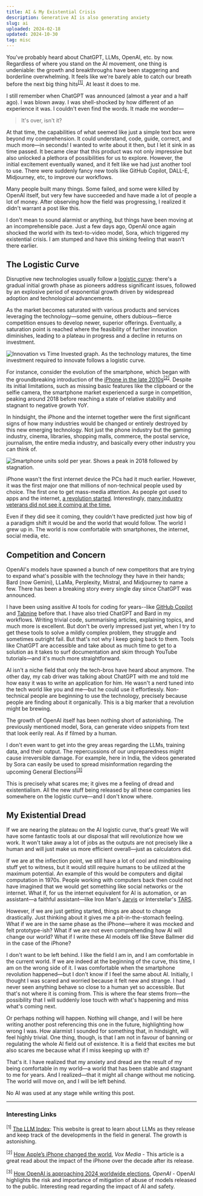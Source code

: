 ```yaml
---
title: AI & My Existential Crisis
description: Generative AI is also generating anxiety
slug: ai
uploaded: 2024-02-18
updated: 2024-10-30
tag: misc
---
```


You've probably heard about ChatGPT, LLMs, OpenAI, etc. by now. Regardless of where you stand on the AI movement, one thing is undeniable: the growth and breakthroughs have been staggering and borderline overwhelming. It feels like we're barely able to catch our breath before the next big thing hits<sup>[[1]](#interesting-links)</sup>. At least it does to me.

I still remember when ChatGPT was announced (almost a year and a half ago). I was blown away. I was shell-shocked by how different of an experience it was. I couldn't even find the words. It made me wonder—

> It's over, isn't it?

At that time, the capabilities of what seemed like just a simple text box were beyond my comprehension. It could understand, code, guide, correct, and much more—in seconds! I wanted to write about it then, but I let it sink in as time passed. It became clear that this product was not only impressive but also unlocked a plethora of possibilities for us to explore. However, the initial excitement eventually waned, and it felt like we had just another tool to use. There were suddenly fancy new tools like GitHub Copilot, DALL-E, Midjourney, etc, to improve our workflows.

Many people built many things. Some failed, and some were killed by OpenAI itself, but very few have succeeded and have made a lot of people a lot of money. After observing how the field was progressing, I realized it didn't warrant a post like this.

I don't mean to sound alarmist or anything, but things have been moving at an incomprehensible pace. Just a few days ago, OpenAI once again shocked the world with its text-to-video model, Sora, which triggered my existential crisis. I am stumped and have this sinking feeling that wasn't there earlier.

<Tweet id='1758192957386342435' caption='OpenAI announces their text-to-video model, Sora' />

## The Logistic Curve

Disruptive new technologies usually follow a [logistic curve](https://en.wikipedia.org/wiki/Logistic_function): there's a gradual initial growth phase as pioneers address significant issues, followed by an explosive period of exponential growth driven by widespread adoption and technological advancements.

As the market becomes saturated with various products and services leveraging the technology—some genuine, others dubious—fierce competition ensues to develop newer, superior offerings. Eventually, a saturation point is reached where the feasibility of further innovation diminishes, leading to a plateau in progress and a decline in returns on investment.

<Image
  src='/images/posts/ai/logistic.png'
  alt='Innovation vs Time Invested graph. As the technology matures, the time investment required to innovate follows a logistic curve.'
  width={1920}
  height={1080}
  quality={100}
/>

For instance, consider the evolution of the smartphone, which began with the groundbreaking introduction of the [iPhone in the late 2010s](https://www.youtube.com/watch?v=MnrJzXM7a6o)<sup>[[2]](#interesting-links)</sup>. Despite its initial limitations, such as missing basic features like the clipboard or the selfie camera, the smartphone market experienced a surge in competition, peaking around 2018 before reaching a state of relative stability and stagnant to negative growth YoY.

In hindsight, the iPhone and the internet together were the first significant signs of how many industries would be changed or entirely destroyed by this new emerging technology. Not just the phone industry but the gaming industry, cinema, libraries, shopping malls, commerce, the postal service, journalism, the entire media industry, and basically every other industry you can think of.

<Image
  src='/images/posts/ai/phones-yoy.png'
  alt='Smartphone units sold per year. Shows a peak in 2018 followed by stagnation.'
  width={1920}
  height={1080}
  quality={100}
/>

iPhone wasn't the first internet device the PCs had it much earlier. However, it was the first major one that millions of non-technical people used by choice. The first one to get mass-media attention. As people got used to apps and the internet, [a revolution started](https://www.vox.com/2017/6/26/15821652/iphone-apple-10-year-anniversary-launch-mobile-stats-smart-phone-steve-jobs). Interestingly, [many industry veterans did not see it coming at the time.](https://www.youtube.com/watch?v=qycUOENFIBs)

Even if they did see it coming, they couldn't have predicted just how big of a paradigm shift it would be and the world that would follow. The world I grew up in. The world is now comfortable with smartphones, the internet, social media, etc.

## Competition and Concern

OpenAI's models have spawned a bunch of new competitors that are trying to expand what's possible with the technology they have in their hands; Bard (now Gemini), LLaMa, Perplexity, Mistral, and Midjourney to name a few. There has been a breaking story every single day since ChatGPT was announced.

I have been using assitive AI tools for coding for years--like [GitHub Copilot](https://github.com/features/copilot) and [Tabnine](https://www.tabnine.com/) before that. I have also tried ChatGPT and Bard in my workflows. Writing trivial code, summarising articles, explaining topics, and much more is excellent. But don't be overly impressed just yet, when I try to get these tools to solve a mildly complex problem, they struggle and sometimes outright fail. But that's not why I keep going back to them. Tools like ChatGPT are accessible and take about as much time to get to a solution as it takes to surf documentation and skim through YouTube tutorials—and it's much more straightforward.

AI isn't a niche field that only the tech-bros have heard about anymore. The other day, my cab driver was talking about ChatGPT with me and told me how easy it was to write an application for him. He wasn't a nerd tuned into the tech world like you and me—but he could use it effortlessly. Non-technical people are beginning to use the technology, precisely because people are finding about it organically. This is a big marker that a revolution might be brewing.

The growth of OpenAI itself has been nothing short of astonishing. The previously mentioned model, Sora, can generate video snippets from text that look eerily real. As if filmed by a human.

<Tweet
  id='1758193792778404192'
  caption="Checkout the prompts provided and their resultant video in quotes made by Sora. It's mighty impressive!"
/>

I don't even want to get into the grey areas regarding the LLMs, training data, and their output. The repercussions of our unpreparedness might cause irreversible damage. For example, here in India, the videos generated by Sora can easily be used to spread misinformation regarding the upcoming General Elections<sup>[[3]](#interesting-links)</sup>

This is precisely what scares me; it gives me a feeling of dread and existentialism. All the new stuff being released by all these companies lies somewhere on the logistic curve—and I don't know where.

## My Existential Dread

If we are nearing the plateau on the AI logistic curve, that's great! We will have some fantastic tools at our disposal that will revolutionize how we work. It won't take away a lot of jobs as the outputs are not precisely like a human and will just make us more efficient overall—just as calculators did.

If we are at the inflection point, we still have a lot of cool and mindblowing stuff yet to witness, but it would still require humans to be utilized at the maximum potential. An example of this would be computers and digital computation in 1970s. People working with computers back then could not have imagined that we would get something like social networks or the internet. What if, for us the internet equivalent for AI is automation, or an assistant—a faithful assistant—like Iron Man's [Jarvis](https://marvelcinematicuniverse.fandom.com/wiki/J.A.R.V.I.S.) or Interstellar's [TARS](https://interstellarfilm.fandom.com/wiki/TARS).

However, if we are just getting started, things are about to change drastically. Just thinking about it gives me a pit-in-the-stomach feeling. What if we are in the same phase as the iPhone—where it was mocked and felt prototype-ish? What if we are not even comprehending how AI will change our world? What if I write these AI models off like Steve Ballmer did in the case of the iPhone?

I don't want to be left behind. I like the field I am in, and I am comfortable in the current world. If we are indeed at the beginning of the curve, this time, I am on the wrong side of it. I was comfortable when the smartphone revolution happened—but I don't know if I feel the same about AI. Initially, I thought I was scared and worried because it felt new and strange. I had never seen anything behave so close to a human yet so accessible. But that's not where it is coming from. This is where the fear stems from—the possibility that I will suddenly lose touch with what's happening and miss what's coming next.

Or perhaps nothing will happen. Nothing will change, and I will be here writing another post referencing this one in the future, highlighting how wrong I was. How alarmist I sounded for something that, in hindsight, will feel highly trivial. One thing, though, is that I am not in favour of banning or regulating the whole AI field out of existence. It is a field that excites me but also scares me because what if I miss keeping up with it?

That's it. I have realized that my anxiety and dread are the result of my being comfortable in my world—a world that has been stable and stagnant to me for years. And I realized—that it might all change without me noticing. The world will move on, and I will be left behind.

<Callout type='info' title='Disclaimer'>
  No AI was used at any stage while writing this post.
</Callout>

---

### Interesting Links

<sup>[1]</sup> [The LLM Index](https://sapling.ai/llm/index): This website is great to learn about
LLMs as they release and keep track of the developments in the field in general. The growth is
astonishing.

<sup>[2]</sup> [How Apple’s iPhone changed the
world](https://www.vox.com/2017/6/26/15821652/iphone-apple-10-year-anniversary-launch-mobile-stats-smart-phone-steve-jobs),
*Vox Media* - This article is a great read about the impact of the iPhone over the decade after its
release.

<sup>[3]</sup> [How OpenAI is approaching 2024 worldwide
elections](https://openai.com/blog/how-openai-is-approaching-2024-worldwide-elections), *OpenAI* -
OpenAI highlights the risk and importance of mitigation of abuse of models released to the public.
Interesting read regarding the impact of AI and safety.
